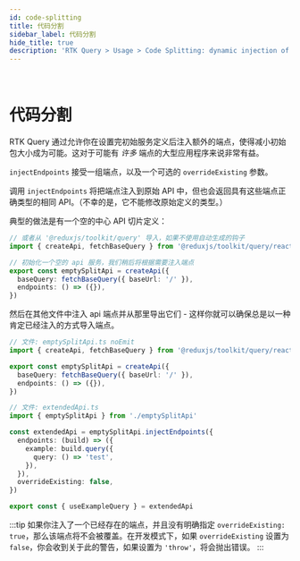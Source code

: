 ```yaml
---
id: code-splitting
title: 代码分割
sidebar_label: 代码分割
hide_title: true
description: 'RTK Query > Usage > Code Splitting: dynamic injection of endpoints'
---
```


&nbsp;

# 代码分割

RTK Query 通过允许你在设置完初始服务定义后注入额外的端点，使得减小初始包大小成为可能。这对于可能有 _许多_ 端点的大型应用程序来说非常有益。

`injectEndpoints` 接受一组端点，以及一个可选的 `overrideExisting` 参数。

调用 `injectEndpoints` 将把端点注入到原始 API 中，但也会返回具有这些端点正确类型的相同 API。（不幸的是，它不能修改原始定义的类型。）

典型的做法是有一个空的中心 API 切片定义：

```ts title="基本设置"
// 或者从 '@reduxjs/toolkit/query' 导入，如果不使用自动生成的钩子
import { createApi, fetchBaseQuery } from '@reduxjs/toolkit/query/react'

// 初始化一个空的 api 服务，我们稍后将根据需要注入端点
export const emptySplitApi = createApi({
  baseQuery: fetchBaseQuery({ baseUrl: '/' }),
  endpoints: () => ({}),
})
```

然后在其他文件中注入 api 端点并从那里导出它们 - 这样你就可以确保总是以一种肯定已经注入的方式导入端点。

```ts title="注入 & 导出额外的端点"
// 文件: emptySplitApi.ts noEmit
import { createApi, fetchBaseQuery } from '@reduxjs/toolkit/query/react'

export const emptySplitApi = createApi({
  baseQuery: fetchBaseQuery({ baseUrl: '/' }),
  endpoints: () => ({}),
})

// 文件: extendedApi.ts
import { emptySplitApi } from './emptySplitApi'

const extendedApi = emptySplitApi.injectEndpoints({
  endpoints: (build) => ({
    example: build.query({
      query: () => 'test',
    }),
  }),
  overrideExisting: false,
})

export const { useExampleQuery } = extendedApi
```

:::tip
如果你注入了一个已经存在的端点，并且没有明确指定 `overrideExisting: true`，那么该端点将不会被覆盖。在开发模式下，如果 `overrideExisting` 设置为 `false`，你会收到关于此的警告，如果设置为 `'throw'`，将会抛出错误。
:::
